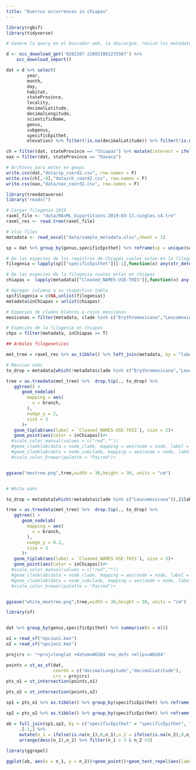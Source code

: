 ```yaml
---
title: "Quercus occurrences in chiapas"
---
```



```r
library(rgbif)
library(tidyverse)

# Genere la query en el buscador web, la descargue, revise los metadatos y encontre el numero para importar la descarga. Se puede hacer todo desde R pero no supe por que los resultados cambiaban mucho (numero de registros)

d <- occ_download_get('0282107-220831081235567') %>%
    occ_download_import()

dat = d %>% select(
        year,
        month,
        day,
        habitat,
        stateProvince,
        locality,
        decimalLatitude,
        decimalLongitude,
        scientificName,
        genus,
        subgenus,
        specificEpithet,
        elevation) %>% filter(!is.na(decimalLatitude)) %>% filter(!is.na(specificEpithet))

ch = filter(dat, stateProvince == "Chiapas") %>% mutate(interest = ifelse(specificEpithet %in% c("insignis","skinneri","corrugata"),specificEpithet,"no"))
oax = filter(dat, stateProvince == "Oaxaca")

# Archivos para meter en gmaps
write.csv(dat,"data/sp_coord2.csv", row.names = F)
write.csv(ch[,-9],"data/ch_coord2.csv", row.names = F)
write.csv(oax,"data/oax_coord2.csv", row.names = F)

```



```r

library(treedataverse)
library("readxl")

# Cargar filogenia 2019
raxml_file <- "data/RAxML_bipartitions.2019-03-13.singles.v4.tre"
raxml_res <- read.tree(raxml_file)

# xlsx files
metadata <- read_excel("data/sample_metadata.xlsx",sheet = 1)

```



```r
sp = dat %>% group_by(genus,specificEpithet) %>% reframe(sp = unique(scientificName)) %>% mutate(sp2 = paste(genus, specificEpithet))

# De las especies de los registros de Chiapas cuales estan en la filogenia 
filogenia = lapply(sp[["specificEpithet"]][-1],function(x) any(str_detect(metadata$`Cleaned_NAMES-USE-THIS`,x),na.rm = T))

# De las especies de la filogenia cuales estan en chiapas
chiapas =  lapply(metadata[["Cleaned_NAMES-USE-THIS"]],function(x) any(str_detect(sp$sp2[-1],x),na.rm = T))

# Agregar columna a su respectiva tabla 
sp$filogenia = c(NA,unlist(filogenia))
metadata$inChiapas = unlist(chiapas)

# Especies de clados blancos y rojos mexicanos 
mexicanas = filter(metadata, clade %in% c("Erythromexicana","Leucomexicana"))

# Especies de la filogenia en chiapas 
chps = filter(metadata, inChiapas == T)

```



```r

## Arboles filogeneticos

met_tree = raxml_res %>% as_tibble() %>% left_join(metadata, by = "label") 

# Mexican oaks
to_drop = metadata[which(!metadata$clade %in% c("Erythromexicana","Leucomexicana")),]$label

tree = as.treedata(met_tree) %>%  drop.tip(., to_drop) %>% 
   ggtree() +
      geom_nodelab(
        mapping = aes(
          x = branch,
        ),
        nudge_y = 2,
        size = 3
      )+
   geom_tiplab(aes(label = `Cleaned_NAMES-USE-THIS`), size = 2)+
   geom_point(aes(color = inChiapas))#+
  #scale_color_manual(values = c("red",""))
  #geom_cladelab(data = node_clade, mapping = aes(node = node, label = clade, offset = offset),angle=90)+
  #geom_cladelab(data = node_subclade, mapping = aes(node = node, label = subclade, offset = offset),align = T)+
  #scale_color_brewer(palette = "Paired")+


ggsave("mextree.png",tree,width = 30,height = 30, units = "cm")


# White oaks 

to_drop = metadata[which(!metadata$clade %in% c("Leucomexicana")),]$label

tree = as.treedata(met_tree) %>%  drop.tip(., to_drop) %>% 
   ggtree() +
      geom_nodelab(
        mapping = aes(
          x = branch,
        ),
        nudge_y = 0.2,
        size = 3
      )+
   geom_tiplab(aes(label = `Cleaned_NAMES-USE-THIS`), size = 3)+
   geom_point(aes(color = inChiapas))#+
  #scale_color_manual(values = c("red",""))
  #geom_cladelab(data = node_clade, mapping = aes(node = node, label = clade, offset = offset),angle=90)+
  #geom_cladelab(data = node_subclade, mapping = aes(node = node, label = subclade, offset = offset),align = T)+
  #scale_color_brewer(palette = "Paired")+


ggsave("white_mextree.png",tree,width = 30,height = 30, units = "cm")
```


```r
library(sf)


dat %>% group_by(genus,specificEpithet) %>% summarise(n = n())

o1 = read_sf("opcion1.kmz")
o2 = read_sf("opcion2.kmz")

projcrs <- "+proj=longlat +datum=WGS84 +no_defs +ellps=WGS84"

points = st_as_sf(dat,
                  coords = c("decimalLongitude","decimalLatitude"),
                  crs = projcrs)
pts_o1 = st_intersection(points,o1)

pts_o2 = st_intersection(points,o2)

sp1 = pts_o1 %>% as.tibble() %>% group_by(specificEpithet) %>% reframe(sp = unique(scientificName), n_1 = n())

sp2 = pts_o2 %>% as.tibble() %>% group_by(specificEpithet) %>% reframe(sp = unique(scientificName), n_2 = n()) 

ab = full_join(sp1,sp2, by = c("specificEpithet" = "specificEpithet", "sp" = "sp"))%>% 
     .[-1,] %>%
     mutate(n_1 = ifelse(is.na(n_1),0,n_1),n_2 = ifelse(is.na(n_2),0,n_2)) %>% 
     arrange(desc(n_1),n_2) %>% filter(n_1 > 3 & n_2 >3)
           
library(ggrepel)

ggplot(ab, aes(x = n_1, y = n_2))+geom_point()+geom_text_repel(aes(label = specificEpithet))+geom_abline()

```

